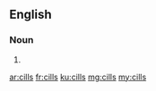 ==English==

===Noun===
{{head|en}}

# {{plural of|cill}}

[[ar:cills]]
[[fr:cills]]
[[ku:cills]]
[[mg:cills]]
[[my:cills]]